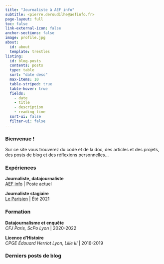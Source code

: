 ```yaml
---
title: "Journaliste à AEF info"
subtitle: <pierre.deroudilhe@aefinfo.fr>
page-layout: full
toc: false
link-external-icon: false
anchor-sections: false
image: profile.jpg
about:
  id: about
  template: trestles
listing:
  id: blog-posts
  contents: posts
  type: table
  sort: "date desc"
  max-items: 10
  table-striped: true
  table-hover: true
  fields: 
    - date
    - title
    - description
    - reading-time
  sort-ui: false
  filter-ui: false
---
```


:::{#about}

### Bienvenue !

Sur ce site vous trouverez du code et de la doc, des articles et des projets, des posts de blog et des réflexions personnelles...

### Expériences

**Journaliste, datajournaliste**\
[AEF info](https://www.google.com/search?q=pierre+deroudilhe+site%3Aaefinfo.fr) | Poste actuel

**Journaliste stagiaire**\
[Le Parisien](https://www.google.com/search?q=pierre+deroudilhe+site%3Aleparisien.fr) | Été 2021

### Formation

**Datajournalisme et enquête**\
*CFJ Paris, ScPo Lyon* | 2020-2022

**Licence d'Histoire**\
*CPGE Édouard Herriot Lyon, Lille III* | 2016-2019

:::

### Derniers posts de blog

:::{#blog-posts}
:::

